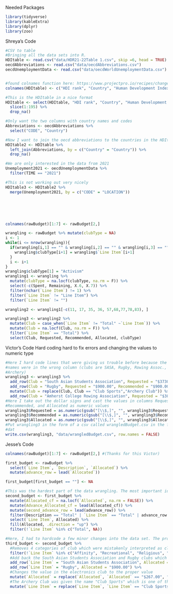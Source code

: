 Needed Packages
```r
library(tidyverse)
library(kableExtra)
library(dplyr)
library(zoo)
```
Shreya's Code

```r
#CSV to table
#Bringing all the data sets into R.
HDItable <- read.csv("data/HDR21-22Table 1.csv", skip =6, head = TRUE)
oecdAbbreviations <- read.csv("data/oecdAbbreviations.csv")
oecdUnemploymentData <- read.csv("data/oecdWorldUnemploymentData.csv")


#found colnames function here: https://www.projectpro.io/recipes/change-column-headers-of-dataframe-r#:~:text=How%20to%20change%20column%20headers%20of%20a%20data%2Dframe%20in,can%20be%20changed%20at%20once.
colnames(HDItable) <- c("HDI rank", "Country", "Human Development Index", "Empty", "Life Expectancy at Birth (years)", "Empty", "Expected Years of Schooling")

#This is the HDItable in a nice format
HDItable <- select(HDItable, "HDI rank", "Country", "Human Development Index", "Life Expectancy at Birth (years)", "Expected Years of Schooling") %>% 
  slice(1:195) %>% 
  drop_na()

#Only want the two columns with country names and codes
Abbreviations <- oecdAbbreviations %>% 
  select("CODE", "Country")

#Now I want to join the oecd abbreviations to the countries in the HDItable.
HDItable2 <- HDItable %>%
  left_join(Abbreviations, by = c("Country" = "Country")) %>%
  drop_na()

#We are only interested in the data from 2021
Unemployment2021 <- oecdUnemploymentData %>%
  filter(TIME == "2021")

#This is not working out very nicely
HDItable3 <- HDItable2 %>%
  merge(Unemployment2021, by = c("CODE" = "LOCATION"))






colnames(rawBudget)[1:7] <- rawBudget[2,]

wrangling <- rawBudget %>% mutate(clubType = NA)
i <- 1
while(i <= nrow(wrangling)){
  if(wrangling[i,1] == "" & wrangling[i,2] == "" & wrangling[i,3] == "" & i+1 <= nrow(wrangling)){
    wrangling$clubType[i+1] = wrangling$`Line Item`[i+1]
  }
  i <- i+1
}
wrangling$clubType[1] = "Activism"
wrangling1 <- wrangling %>% 
  mutate(clubType = na.locf(clubType, na.rm = F)) %>%
  select(-c(Spent, Remaining, X.6, X.7)) %>% 
  filter(nchar(`Line Item`) != 1) %>% 
  filter(`Line Item` != "Line Item") %>% 
  filter(`Line Item` != "")

wrangling2 <- wrangling1[-c(11, 17, 35, 36, 57,68,77,78,83), ]

wrangling3 <- wrangling2 %>% 
  mutate(Club = case_when(`Line Item` != "Total" ~`Line Item`)) %>% 
  mutate(Club = na.locf(Club, na.rm = F)) %>% 
  filter(`Line Item` == "Total") %>% 
  select(Club, Requested, Recommended, Allocated, clubType)
```
Victor's Code
Hard coding hard to fix errors and changing the values to numeric type
```r
#Here I hard code lines that were giving us trouble before because the club
#names were in the wrong column (clubs are SASA, Rugby, Rowing Assoc., and 
#Archery)
wrangling3 <- wrangling3 %>% 
  add_row(Club = "South Asian Students Association", Requested = "$3730.00", Recommended = "$2810.00", Allocated = "$2810.00",clubType = "Affinity") %>%
  add_row(Club = "Rugby", Requested = "$900.00", Recommended = "$900.00", Allocated = "$900.00",clubType = "Club Sports") %>%
  mutate(Club = replace(Club, Club == "Club Sports","Archery Club")) %>%
  add_row(Club = "Amherst College Rowing Association", Requested = "$38730.00", Recommended = "$33202.78", Allocated = "$33202.78", clubType = "Club Sports")
#Here I take out the dollar signs and cast the values in columns Requested,
#Recommended, and Allocated as numeric values
wrangling3$Requested = as.numeric(gsub("[\\$,]", "", wrangling3$Requested))
wrangling3$Recommended = as.numeric(gsub("[\\$,]", "", wrangling3$Recommended))
wrangling3$Allocated = as.numeric(gsub("[\\$,]", "", wrangling3$Allocated))
#Put wrangling3 in the form of a csv called wrangledBudget.csv in the folder,
#dat
write.csv(wrangling3, "data/wrangledBudget.csv", row.names = FALSE)
```


Jesse's Code
```r
colnames(rawBudget)[1:7] <- rawBudget[2,] #(Thanks for this Victor)

first_budget <- rawBudget %>%
  select(`Line Item`, `Description`, `Allocated`) %>%
  mutate(advance_row = lead(`Allocated`))

first_budget[first_budget == ""] <- NA

#This was the hardest part of the data wrangling. The most important idea was to use the lead function in combination with consistent patterns in the data set. It was possible to combine the lead function with the word "Allocated" in the data set to find winnow down the data to the desired form. Using the na.locf function was also crucial: it allowed me to bring the budget of each club into proximity with the word "Allocated" associated with that club's budget.
second_budget <- first_budget %>%
  mutate(Allocated_cf = na.locf(`Allocated`, na.rm = FALSE)) %>%
  mutate(Advance_Allocated_cf = lead(Allocated_cf)) %>%
  mutate(second_advance_row = lead(advance_row)) %>%
  filter(Description == "Total" | `Line Item` == "Total" | advance_row == "Allocated" | second_advance_row == "Allocated") %>%
  select(`Line Item`, Allocated) %>%
  fill(Allocated, .direction = "up") %>%
  filter(!`Line Item` %in% c("Total", NA))
```

```r
#Here, I had to hardcode a few minor changes into the data set. The procedure I used to identify clubs and the money allocated to them (in the code chunk above) inadvertently identified several club categories as clubs themselves. Below, I remove these. There were also a few instances in which my procedure either misidentified or mislabeled a club or its budget.
third_budget <- second_budget %>%
  #Removes 4 categories of club which were mistakenly interpreted as clubs
  filter(!`Line Item` %in% c("Affinity", "Recreational", "Religious", "Publications")) %>%
  #Add back the South Asian Students Association and Rugby clubs which were dropped
  add_row(`Line Item` = "South Asian Students Association", Allocated = "$2810.00") %>%
  add_row(`Line Item` = "Rugby", Allocated = "$900.00") %>%
  #Changes the value in the electronics club to the proper value
  mutate(`Allocated` = replace(`Allocated`, `Allocated` == "$267.00", "$152.00")) %>%
  #The Archery Club was given the name "Club Sports" which is one of the categories of club.
  mutate(`Line Item` = replace(`Line Item`, `Line Item` == "Club Sports","Archery Club"))

```



